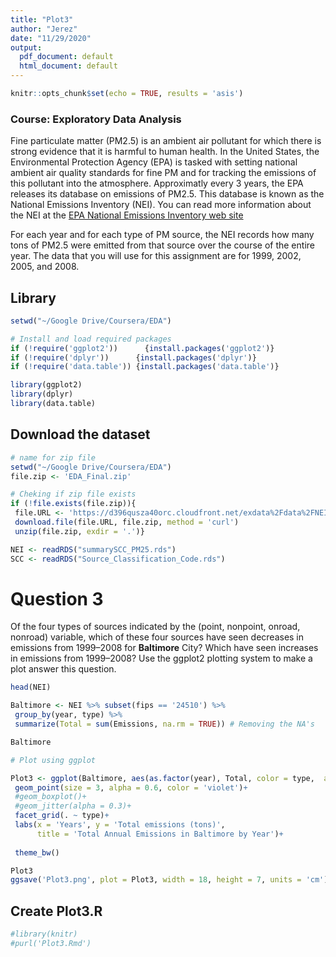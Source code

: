 ```yaml
---
title: "Plot3"
author: "Jerez"
date: "11/29/2020"
output:
  pdf_document: default
  html_document: default
---
```


```r
knitr::opts_chunk$set(echo = TRUE, results = 'asis')
```

### Course: Exploratory Data Analysis

Fine particulate matter (PM2.5) is an ambient air pollutant for which there is strong evidence that it is harmful to human health. In the United States, the Environmental Protection Agency (EPA) is tasked with setting national ambient air quality standards for fine PM and for tracking the emissions of this pollutant into the atmosphere. Approximatly every 3 years, the EPA releases its database on emissions of PM2.5. This database is known as the National Emissions Inventory (NEI). You can read more information about the NEI at the [EPA National Emissions Inventory web site ](https://www3.epa.gov/ttn/chief/eiinformation.html)

For each year and for each type of PM source, the NEI records how many tons of PM2.5 were emitted from that source over the course of the entire year. The data that you will use for this assignment are for 1999, 2002, 2005, and 2008.

## Library

```r
setwd("~/Google Drive/Coursera/EDA")

# Install and load required packages
if (!require('ggplot2'))      {install.packages('ggplot2')}
if (!require('dplyr'))      {install.packages('dplyr')}
if (!require('data.table')) {install.packages('data.table')}

library(ggplot2)
library(dplyr)
library(data.table)

````


## Download the dataset

```r
# name for zip file
setwd("~/Google Drive/Coursera/EDA")
file.zip <- 'EDA_Final.zip' 

# Cheking if zip file exists
if (!file.exists(file.zip)){
 file.URL <- 'https://d396qusza40orc.cloudfront.net/exdata%2Fdata%2FNEI_data.zip'
 download.file(file.URL, file.zip, method = 'curl')
 unzip(file.zip, exdir = '.')} 

NEI <- readRDS("summarySCC_PM25.rds")
SCC <- readRDS("Source_Classification_Code.rds")

`````

# Question 3

Of the four types of sources indicated by the \textcolor{red}{type} (point, nonpoint, onroad, nonroad) variable, which of these four sources have seen decreases in emissions from 1999–2008 for **Baltimore** City? Which have seen increases in emissions from 1999–2008? Use the ggplot2 plotting system to make a plot answer this question.

```r
head(NEI)

Baltimore <- NEI %>% subset(fips == '24510') %>%
 group_by(year, type) %>%
 summarize(Total = sum(Emissions, na.rm = TRUE)) # Removing the NA's

Baltimore


````

```r
# Plot using ggplot

Plot3 <- ggplot(Baltimore, aes(as.factor(year), Total, color = type,  alpha = 0.9))+
 geom_point(size = 3, alpha = 0.6, color = 'violet')+
 #geom_boxplot()+
 #geom_jitter(alpha = 0.3)+
 facet_grid(. ~ type)+
 labs(x = 'Years', y = 'Total emissions (tons)', 
      title = 'Total Annual Emissions in Baltimore by Year')+
 
 theme_bw()

Plot3
ggsave('Plot3.png', plot = Plot3, width = 18, height = 7, units = 'cm')
`````



## Create Plot3.R


````r
#library(knitr)
#purl('Plot3.Rmd')
````
